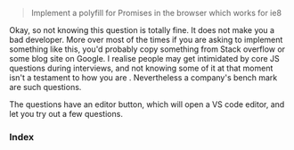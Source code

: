 <Home />


> Implement a polyfill for Promises in the browser which works for ie8


Okay, so not knowing this question is totally fine. It does not make you a bad developer. 
More over most of the times if you are asking to implement something like this, you'd 
probably copy something from Stack overflow or some blog site on Google. I realise 
people may get intimidated by core JS questions during interviews, and not knowing some of it at that moment
isn't a testament to how you are . Nevertheless a company's bench mark 
are such questions.

The questions have an editor button, which will open a VS code editor, and let you try out a few questions.
<Editor />


### Index

<TopicList />

